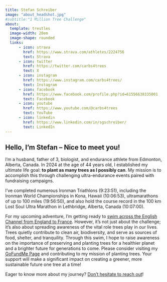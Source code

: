 ```yaml
---
title: Stefan Schreiber
image: "about_headshot.jpg"
#subtitle:"1 Million Tree Challenge"
about:
  template: trestles
  image-width: 20em
  image-shape: rounded
  links: 
      - icon: strava
        href: https://www.strava.com/athletes/2224756
        text: Strava
      - icon: twitter
        href: https://twitter.com/carbs4trees
        text: X
      - icon: instagram
        href: https://www.instagram.com/carbs4trees/
        text: Instagram
      - icon: facebook
        href: https://www.facebook.com/profile.php?id=61556638335001
        text: Facebook
      - icon: youtube
        href: https://www.youtube.com/@carbs4trees
        text: YouTube  
      - icon: linkedin
        href: https://www.linkedin.com/in/sgschreiber/
        text: LinkedIn
---
```


<!-- ![](images/envirostats_logo_transparent.png){fig-align="center" width="50%"} -->

## Hello, I'm Stefan – Nice to meet you!

I'm a husband, father of 3, biologist, and endurance athlete from Edmonton, Alberta, Canada. In 2024 at the age of 44 years old, I established my ultimate life goal: **to plant as many trees as I possibly can**. My mission is to accomplish this through challenging ultra-endurance events paired with fundraising campaigns. 

I've completed numerous Ironman Triathlons (9:23:51), including the Ironman World Championships in Kona, Hawaii (10:06:53), ultramarathons of up to 100 miles (19:56:50), and also hold the course record in the 100 km Lost Soul Ultra Marathon in Lethbridge, Alberta, Canada (10:07:00).

For my upcoming adventure, I'm getting ready to [swim across the English Channel from England to France](https://www.carbs4trees.com/projects#the-english-channel). However, it's not just about the challenge; it's also about spreading awareness of the vital role trees play in our lives. Trees quietly contribute to clean air, biodiversity, and serve as sources of food, shelter, and tranquility. Through this swim, I hope to raise awareness on the importance of preserving and planting trees for a healthier planet and a brighter future for generations to come. Please consider visiting my [GoFundMe Page](https://gofund.me/fdba468f) and contributing to my mission of planting trees. Your support will make a significant impact on creating a greener, more sustainable future one tree at a time!

Eager to know more about my journey? [Don't hesitate to reach out](mailto:carbs4trees@gmail.com)!


<!-- ![](images/logo2.png){fig-align="center" width="45%"} -->
